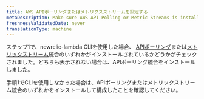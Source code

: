 ```yaml
---
title: AWS APIポーリングまたはメトリクスストリームを設定する
metaDescription: Make sure AWS API Polling or Metric Streams is installed before you enable New Relic's AWS Lambda monitoring.
freshnessValidatedDate: never
translationType: machine
---
```


ステップ1で、newrelic-lambda CLIを使用した場合、 [APIポーリング](/docs/infrastructure/amazon-integrations/connect/connect-aws-new-relic-infrastructure-monitoring)または[メトリックストリーム](/docs/infrastructure/amazon-integrations/connect/aws-metric-stream)統合のいずれかがインストールされているかどうかがチェックされました。どちらも表示されない場合は、APIポーリング統合をインストールしました。

手順1でCLIを使用しなかった場合は、APIポーリングまたはメトリックストリーム統合のいずれかをインストールして構成したことを確認してください。

<InstallFeedback/>